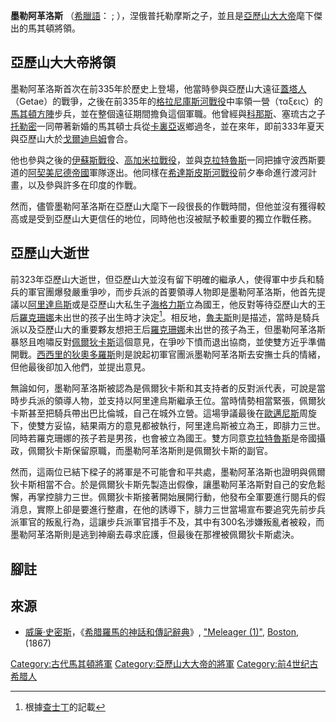 {{Infobox military person
|name= 墨勒阿革洛斯
|image= 
|caption= 
|allegiance= [[馬其頓王國|馬其頓王國]]
|rank=方陣旅指揮官
|unit=
|commands=[[步兵夥友|步兵夥友]]方陣旅
|nickname= 
|born= 
|died= 前323年 
|birth_place=[[馬其頓王國|馬其頓王國]]
|placeofdeath=[[巴比倫|巴比倫]]
|laterwork=
|battles=[[格拉尼庫斯河戰役|格拉尼庫斯河戰役]]、[[哈利卡那索斯圍城戰|哈利卡那索斯圍城戰]]、[[伊苏斯战役|伊苏斯战役]]、[[高加米拉战役|高加米拉战役]]、[[波斯門戰役|波斯門戰役]]、[[希達斯皮斯河戰役|希達斯皮斯河戰役]]
}}


'''墨勒阿革洛斯''' （[[希臘語|希臘語]]：{{lang|el|Mελεαγρος}} ; {{bd|?||前323年|catIdx=A}}），涅俄普托勒摩斯之子，並且是[[亞歷山大大帝|亞歷山大大帝]]麾下傑出的馬其頓將領。

==亞歷山大大帝將領==
墨勒阿革洛斯首次在前335年於歷史上登場，他當時參與亞歷山大遠征[[蓋塔人|蓋塔人]]（Getae）的戰爭，之後在前335年的[[格拉尼庫斯河戰役|格拉尼庫斯河戰役]]中率領一營（ταξεις）的[[馬其頓方陣|馬其頓方陣]]步兵，並在整個遠征期間擔負這個軍職。他曾經與[[科那斯_(將軍)|科那斯]]、塞琉古之子[[托勒密_(塞琉古之子)|托勒密]]一同帶著新婚的馬其頓士兵從[[卡裏亞|卡裏亞]]返鄉過冬，並在來年，即前333年夏天與亞歷山大於[[戈爾迪烏姆|戈爾迪烏姆]]會合。

他也參與之後的[[伊蘇斯戰役|伊蘇斯戰役]]、[[高加米拉戰役|高加米拉戰役]]，並與[[克拉特魯斯|克拉特魯斯]]一同把據守波西斯要道的[[阿契美尼德帝國|阿契美尼德帝國]]軍隊逐出。他同樣在[[希達斯皮斯河戰役|希達斯皮斯河戰役]]前夕奉命進行渡河計畫，以及參與許多在印度的作戰。

然而，儘管墨勒阿革洛斯在亞歷山大麾下一段很長的作戰時間，但他並沒有獲得較高或是受到亞歷山大更信任的地位，同時他也沒被賦予較重要的獨立作戰任務{{r|alexandri}}。

==亞歷山大逝世==
前323年亞歷山大逝世，但亞歷山大並沒有留下明確的繼承人，使得軍中步兵和騎兵的軍官團爆發嚴重爭吵，而步兵派的首要領導人物即是墨勒阿革洛斯，他首先提議以[[腓力三世_(馬其頓)|阿里達烏斯]]或是亞歷山大私生子[[馬其頓的海格力斯|海格力斯]]立為國王，他反對等待亞歷山大的王后[[羅克珊娜|羅克珊娜]]未出世的孩子出生時才決定<ref>根據[[查士丁_(歷史學家)|查士丁]]的記載</ref>。相反地，[[昆圖斯·庫爾蒂烏斯·魯夫斯|魯夫斯]]則是描述，當時是騎兵派以及亞歷山大的重要夥友想把王后[[羅克珊娜|羅克珊娜]]未出世的孩子為王，但墨勒阿革洛斯暴怒且咆嘯反對[[佩爾狄卡斯|佩爾狄卡斯]]這個意見，在爭吵下憤而退出協商，並使雙方近乎準備開戰。[[西西里的狄奧多羅斯|西西里的狄奧多羅斯]]則是說起初軍官團派墨勒阿革洛斯去安撫士兵的情緒，但他最後卻加入他們，並提出意見。

無論如何，墨勒阿革洛斯被認為是佩爾狄卡斯和其支持者的反對派代表，可說是當時步兵派的領導人物，並支持以阿里達烏斯繼承王位。當時情勢相當緊張，佩爾狄卡斯甚至把騎兵帶出巴比倫城，自己在城外立營。這場爭議最後在[[歐邁尼斯|歐邁尼斯]]周旋下，使雙方妥協，結果兩方的意見都被執行，阿里達烏斯被立為王，即腓力三世。同時若羅克珊娜的孩子若是男孩，也會被立為國王。雙方同意[[克拉特魯斯|克拉特魯斯]]是帝國攝政，佩爾狄卡斯保留原職，而墨勒阿革洛斯則是佩爾狄卡斯的副官。 

然而，這兩位已結下樑子的將軍是不可能會和平共處，墨勒阿革洛斯也證明與佩爾狄卡斯相當不合。於是佩爾狄卡斯先製造出假像，讓墨勒阿革洛斯對自己的安危鬆懈，再掌控腓力三世。佩爾狄卡斯接著開始展開行動，他發布全軍要進行閱兵的假消息，實際上卻是要進行整肅，在他的誘導下，腓力三世當場宣布要追究先前步兵派軍官的叛亂行為，這讓步兵派軍官措手不及，其中有300名涉嫌叛亂者被殺，而墨勒阿革洛斯則是逃到神廟去尋求庇護，但最後在那裡被佩爾狄卡斯處決{{r|curtius}}。

==腳註==
{{reflist|refs=
<ref name=alexandri>[[阿利安|阿利安]], ''[[亞歷山大遠征記|亞歷山大遠征記]]'', [http://websfor.org/alexander/arrian/book1a.asp i. 4, 14], [http://websfor.org/alexander/arrian/book1b.asp 20, 24], [http://websfor.org/alexander/arrian/book2a.asp ii. 8], [http://websfor.org/alexander/arrian/book3a.asp iii. 11], [http://websfor.org/alexander/arrian/book3b.asp 18], [http://websfor.org/alexander/arrian/book5a.asp v. 12]; 魯夫斯, ''Historiae Alexandri Magni'', [http://remacle.org/bloodwolf/historiens/quintecurce/trois.htm iii. 24], [http://remacle.org/bloodwolf/historiens/quintecurce/cinq.htm v. 14], [http://remacle.org/bloodwolf/historiens/quintecurce/sept.htm vii. 27]; [[西西里的狄奧多羅斯|西西里的狄奧多羅斯]], ''Bibliotheca'', [http://www.perseus.tufts.edu/cgi-bin/ptext?lookup=Diod.+17.57.1 xvii. 57]</ref>
<ref name=curtius>魯夫斯, [http://remacle.org/bloodwolf/historiens/quintecurce/dix.htm x. 6-9]; 查士丁, ''Epitome of Pompeius Trogus'', [http://www.forumromanum.org/literature/justin/english/trans13.html#2 xiii. 2-4]; [[君士坦丁堡的弗提一世|君士坦丁堡的弗提一世]], ''Bibliotheca'', [http://www.tertullian.org/fathers/photius_03bibliotheca.htm cod. 92];狄奧多羅斯, xviii. 2</ref>
}}

==來源==
*[[威廉·史密斯_(辭典編纂者)|威廉·史密斯]]，《[[希腊羅馬的神話和傳記辭典|希腊羅馬的神話和傳記辭典]]》,    [https://web.archive.org/web/20051217221047/http://www.ancientlibrary.com/smith-bio/2124.html "Meleager (1)"], [[Boston|Boston]], (1867)

[[Category:古代馬其頓將軍|Category:古代馬其頓將軍]]
[[Category:亞歷山大大帝的將軍|Category:亞歷山大大帝的將軍]]
[[Category:前4世纪古希腊人|Category:前4世纪古希腊人]]